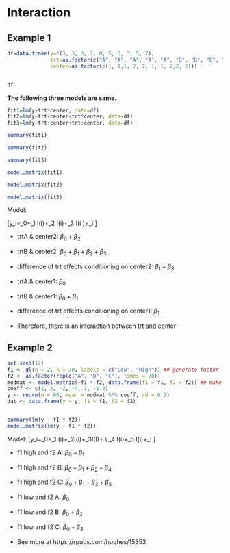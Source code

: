 # Interaction

## Example 1

```r
df=data.frame(y=c(3, 3, 3, 7, 8, 5, 6, 3, 5, 7), 
              trt=as.factor(c("A", "A", "A", "A", "A", "B", "B", "B", "B", "B")), 
              center=as.factor(c(1, 1,1, 2, 2, 1, 1, 2,2, 2)))


df
```

**The following three models are same.** 

```r
fit1=lm(y~trt*center, data=df)
fit2=lm(y~trt+center+trt*center, data=df)
fit3=lm(y~trt+center+trt:center, data=df)

```

```r
summary(fit1)

summary(fit2)

summary(fit3)

```

```r
model.matrix(fit1)

model.matrix(fit2)

model.matrix(fit3)
```

Model: 

\[y_i=\beta_0+\beta_1 I(i\in \text{trtB})+\beta_2 I(i\in \text{center2})+\beta_3 I(i \in \text{trtB and center2})+\varepsilon_i \]

- trtA & center2: $\beta_0+\beta_2$

- trtB & center2: $\beta_0+\beta_1+\beta_2+\beta_3$

- difference of trt effects conditioning on center2: $\beta_1+\beta_3$

- trtA & center1: $\beta_0$

- trtB & center1: $\beta_0+\beta_1$

- difference of trt effects conditioning on center1: $\beta_1$

- Therefore, there is an interaction between trt and center



## Example 2


```r
set.seed(12)
f1 <- gl(n = 2, k = 30, labels = c("Low", "High")) ## generate factor levels 
f2 <- as.factor(rep(c("A", "B", "C"), times = 20))
modmat <- model.matrix(~f1 * f2, data.frame(f1 = f1, f2 = f2)) ## make the design matrix
coeff <- c(1, 3, -2, -4, 1, -1.2)
y <- rnorm(n = 60, mean = modmat %*% coeff, sd = 0.1)
dat <- data.frame(y = y, f1 = f1, f2 = f2)


summary(lm(y ~ f1 * f2))
model.matrix(lm(y ~ f1 * f2))

```

Model: 
\[y_i=\beta_0+\beta_1I(i\in \text{f1High})+\beta_2I(i\in \text{f2B})+\beta_3I(I\in \text{f2C})+ \\
\beta_4 I(i\in \text{f1High and f2B})+\beta_5 I(i\in\text{f1High and f2C})+\varepsilon_i \]

- f1 high and f2 A: $\beta_0+\beta_1$

- f1 high and f2 B: $\beta_0+\beta_1+\beta_2+\beta_4$

- f1 high and f2 C: $\beta_0+\beta_1+\beta_3+\beta_5$

- f1 low and f2 A: $\beta_0$

- f1 low and f2 B: $\beta_0+\beta_2$

- f1 low and f2 C: $\beta_0+\beta_3$

- See more at https://rpubs.com/hughes/15353
